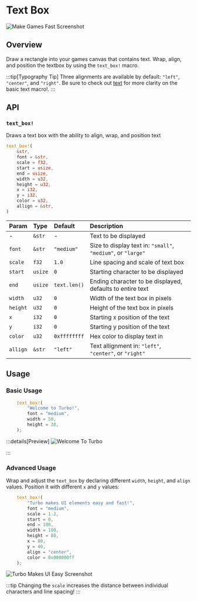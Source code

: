 # Text Box

![Make Games Fast Screenshot](/make_games_fast_screenshot.png)


## Overview

Draw a rectangle into your games canvas that contains text. Wrap, align, and position the textbox by using the `text_box!` macro.

:::tip[Typography Tip]
Three alignments are available by default: `"left"`, `"center"`, and `"right"`. Be sure to check out [text](https://docs.turbo.computer/learn/api/text) for more clarity on the basic text macro!.
:::

## API

### `text_box!`

Draws a text box with the ability to align, wrap, and position text

```rs
text_box!(
    &str,
    font = &str,
    scale = f32,
    start = usize,
    end = usize,
    width = u32,
    height = u32,
    x = i32,
    y = i32,
    color = u32,
    allign = &str,
)
```

| Param   | Type   | Default      | Description                                                  |
| :------ | :----- | :----------- | :----------------------------------------------------------- |
| -       | `&str` | -            | Text to be displayed                                         |
| `font`  | `&str` | `"medium"`   | Size to display text in: `"small"`, `"medium"`, or `"large"` |
| `scale` | `f32`  | `1.0`        | Line spacing and scale of text box                           |
| `start` | `usize`| `0`          | Starting character to be displayed                           |
| `end`   | `usize`| `text.len()` | Ending character to be displayed, defaults to entire text    |
| `width` | `u32`  | `0`          | Width of the text box in pixels                              |
| `height`| `u32`  | `0`          | Height of the text box in pixels                             |
| `x`     | `i32`  | `0`          | Starting x position of the text                              |
| `y`     | `i32`  | `0`          | Starting y position of the text                              |
| `color` | `u32`  | `0xffffffff` | Hex color to display text in                                 |
| `allign`| `&str` | `"left"`     | Text allignment in: `"left"`, `"center"`, or `"right"`       |

## Usage

### Basic Usage

```rs
    text_box!(
        "Welcome to Turbo!",
        font = "medium",
        width = 50,
        height = 20,
    );
```
:::details[Preview]
![Welcome To Turbo](/welcome_to_turbo_screenshot.png)

:::

### Advanced Usage

Wrap and adjust the `text_box` by declaring different `width`, `height`, and `align` values. Position it with different `x` and `y` values:

```rs
    text_box!(
        "Turbo makes UI elements easy and fast!",
        font = "medium",
        scale = 1.2,
        start = 0,
        end = 100,
        width = 100,
        height = 80,
        x = 80,
        y = 40,
        align = "center",
        color = 0x000000ff
    );
```

![Turbo Makes UI Easy Screenshot](/turbo_makes_ui_easy_screenshot.png)

:::tip
Changing the `scale` increases the distance between individual characters and line spacing!
:::
